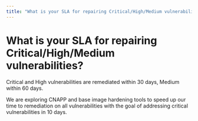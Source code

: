 ```yaml
---
title: "What is your SLA for repairing Critical/High/Medium vulnerabilities?"
---
```


# What is your SLA for repairing Critical/High/Medium vulnerabilities?

Critical and High vulnerabilities are remediated within 30 days, Medium within 60 days.

We are exploring CNAPP and base image hardening tools to speed up our time to remediation on all vulnerabilities with the goal of addressing critical vulnerabilities in 10 days.